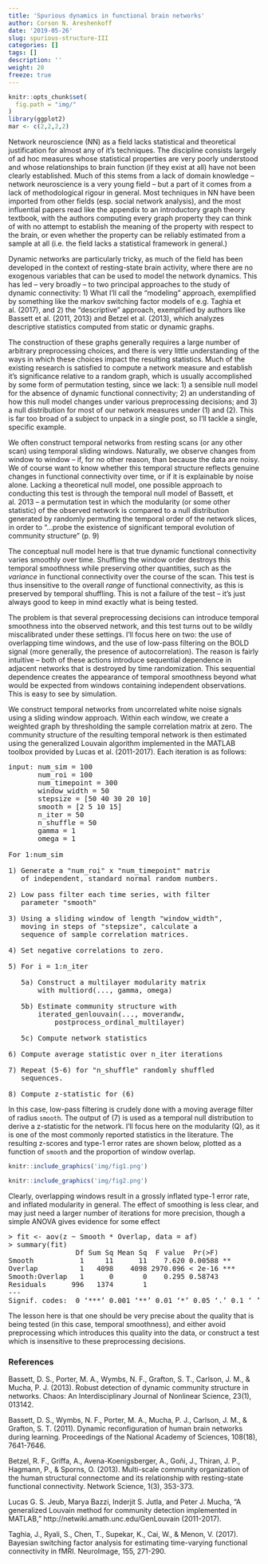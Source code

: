 ```yaml
---
title: 'Spurious dynamics in functional brain networks'
author: Corson N. Areshenkoff
date: '2019-05-26'
slug: spurious-structure-III
categories: []
tags: []
description: ''
weight: 20
freeze: true
---
```


```r
knitr::opts_chunk$set(
  fig.path = "img/"
)
library(ggplot2)
mar <- c(2,2,2,2)
```

Network neuroscience (NN) as a field lacks statistical and theoretical justification for almost any of it's techniques. The discipline consists largely of ad hoc measures whose statistical properties are very poorly understood and whose relationships to brain function (if they exist at all) have not been clearly established. Much of this stems from a lack of domain knowledge -- network neuroscience is a very young field -- but a part of it comes from a lack of methodological rigour in general. Most techniques in NN have been imported from other fields (esp. social network analysis), and the most influential papers read like the appendix to an introductory graph theory textbook, with the authors computing every graph property they can think of with no attempt to establish the meaning of the property with respect to the brain, or even whether the property can be reliably estimated from a sample at all (i.e. the field lacks a statistical framework in general.)

Dynamic networks are particularly tricky, as much of the field has been developed in the context of resting-state brain activity, where there are no exogenous variables that can be used to model the network dynamics. This has led -- very broadly -- to two principal approaches to the study of dynamic connectivity: 1) What I'll call the "modeling" approach, exemplified by something like the markov switching factor models of e.g. Taghia et al. (2017), and 2) the "descriptive" approach, exemplified by authors like Bassett et al. (2011, 2013) and Betzel et al. (2013), which analyzes descriptive statistics computed from static or dynamic graphs.

The construction of these graphs generally requires a large number of arbitrary preprocessing choices, and there is very little understanding of the ways in which these choices impact the resulting statistics. Much of the existing research is satisfied to compute a network measure and establish it's significance relative to a random graph, which is usually accomplished by some form of permutation testing, since we lack: 1) a sensible null model for the absence of dynamic functional connectivity; 2) an understanding of how this null model changes under various preprocessing decisions; and 3) a null distribution for most of our network measures under (1) and (2). This is far too broad of a subject to unpack in a single post, so I'll tackle a single, specific example.

We often construct temporal networks from resting scans (or any other scan) using temporal sliding windows. Naturally, we observe changes from window to window -- if, for no other reason, than because the data are noisy. We of course want to know whether this temporal structure reflects genuine changes in functional connectivity over time, or if it is explainable by noise alone. Lacking a theoretical null model, one possible approach to conducting this test is through the temporal null model of Bassett, et al. 2013 -- a permutation test in which the modularity (or some other statistic) of the observed network is compared to a null distribution generated by randomly permuting the temporal order of the network slices, in order to "...probe the existence of significant temporal evolution of community structure" (p. 9)

The conceptual null model here is that true dynamic functional connectivity varies smoothly over time. Shuffling the window order destroys this temporal smoothness while preserving other quantities, such as the <i>variance</i> in functional connectivity over the course of the scan. This test is thus insensitive to the overall <i>range</i> of functional connectivity, as this is preserved by temporal shuffling. This is not a failure of the test -- it's just always good to keep in mind exactly what is being tested.

The problem is that several preprocessing decisions can introduce temporal smoothness into the observed network, and this test turns out to be wildly miscalibrated under these settings. I'll focus here on two: the use of overlapping time windows, and the use of low-pass filtering on the BOLD signal (more generally, the presence of autocorrelation). The reason is fairly intuitive -- both of these actions introduce sequential dependence in adjacent networks that is destroyed by time randomization. This sequential dependence creates the appearance of temporal smoothness beyond what would be expected from windows containing independent observations. This is easy to see by simulation.

We construct temporal networks from uncorrelated white noise signals using a sliding window approach. Within each window, we create a weighted graph by thresholding the sample correlation matrix at zero. The community structure of the resulting temporal network is then estimated using the generalized Louvain algorithm implemented in the MATLAB toolbox provided by Lucas et al. (2011-2017). Each iteration is as follows:

```{=html}
<pre>
input: num_sim = 100
       num_roi = 100
       num_timepoint = 300
       window_width = 50
       stepsize = [50 40 30 20 10]
       smooth = [2 5 10 15]
       n_iter = 50 
       n_shuffle = 50
       gamma = 1
       omega = 1

For 1:num_sim

1) Generate a "num_roi" x "num_timepoint" matrix 
   of independent, standard normal random numbers.

2) Low pass filter each time series, with filter
   parameter "smooth"

3) Using a sliding window of length "window_width", 
   moving in steps of "stepsize", calculate a 
   sequence of sample correlation matrices.

4) Set negative correlations to zero.

5) For i = 1:n_iter
   
   5a) Construct a multilayer modularity matrix
       with multiord(..., gamma, omega)

   5b) Estimate community structure with
       iterated_genlouvain(..., moverandw, 
           postprocess_ordinal_multilayer)

   5c) Compute network statistics

6) Compute average statistic over n_iter iterations

7) Repeat (5-6) for "n_shuffle" randomly shuffled
   sequences. 

8) Compute z-statistic for (6)
</pre>
```
In this case, low-pass filtering is crudely done with a moving average filter of radius <code>smooth</code>. The output of (7) is used as a temporal null distribution to derive a z-statistic for the network. I'll focus here on the modularity (Q), as it is one of the most commonly reported statistics in the literature. The resulting z-scores and type-1 error rates are shown below, plotted as a function of <code>smooth</code> and the proportion of window overlap.

```r
knitr::include_graphics('img/fig1.png')
```

```r
knitr::include_graphics('img/fig2.png')
```

Clearly, overlapping windows result in a grossly inflated type-1 error rate, and inflated modularity in general. The effect of smoothing is less clear, and may just need a larger number of iterations for more precision, though a simple ANOVA gives evidence for some effect

```{=html}
<pre>
> fit <- aov(z ~ Smooth * Overlap, data = af)
> summary(fit)
                Df Sum Sq Mean Sq  F value  Pr(>F)    
Smooth           1     11      11    7.620 0.00588 ** 
Overlap          1   4098    4098 2970.096 < 2e-16 ***
Smooth:Overlap   1      0       0    0.295 0.58743    
Residuals      996   1374       1                     
---
Signif. codes:  0 ‘***’ 0.001 ‘**’ 0.01 ‘*’ 0.05 ‘.’ 0.1 ‘ ’ 1
</pre>
```
The lesson here is that one should be very precise about the quality that is being tested (in this case, temporal smoothness), and either avoid preprocessing which introduces this quality into the data, or construct a test which is insensitive to these preprocessing decisions.

<h3>References</h3>

<p style="margin-left: .5in; text-indent: -.5in;">

Bassett, D. S., Porter, M. A., Wymbs, N. F., Grafton, S. T., Carlson, J. M., & Mucha, P. J. (2013). Robust detection of dynamic community structure in networks. Chaos: An Interdisciplinary Journal of Nonlinear Science, 23(1), 013142.

</p>

<p style="margin-left: .5in; text-indent: -.5in;">

Bassett, D. S., Wymbs, N. F., Porter, M. A., Mucha, P. J., Carlson, J. M., & Grafton, S. T. (2011). Dynamic reconfiguration of human brain networks during learning. Proceedings of the National Academy of Sciences, 108(18), 7641-7646.

</p>

<p style="margin-left: .5in; text-indent: -.5in;">

Betzel, R. F., Griffa, A., Avena-Koenigsberger, A., Goñi, J., Thiran, J. P., Hagmann, P., & Sporns, O. (2013). Multi-scale community organization of the human structural connectome and its relationship with resting-state functional connectivity. Network Science, 1(3), 353-373.

</p>

<p style="margin-left: .5in; text-indent: -.5in;">

Lucas G. S. Jeub, Marya Bazzi, Inderjit S. Jutla, and Peter J. Mucha, "A generalized Louvain method for community detection implemented in MATLAB," http://netwiki.amath.unc.edu/GenLouvain (2011-2017).

</p>

<p style="margin-left: .5in; text-indent: -.5in;">

Taghia, J., Ryali, S., Chen, T., Supekar, K., Cai, W., & Menon, V. (2017). Bayesian switching factor analysis for estimating time-varying functional connectivity in fMRI. NeuroImage, 155, 271-290.

</p>
